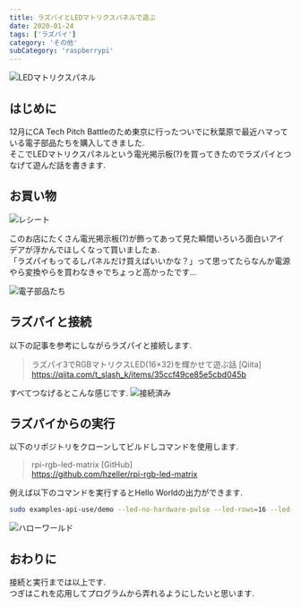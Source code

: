 ```yaml
---
title: ラズパイとLEDマトリクスパネルで遊ぶ
date: 2020-01-24
tags: ['ラズパイ']
category: 'その他'
subCategory: 'raspberrypi'
---
```


![LEDマトリクスパネル](https://dl.dropboxusercontent.com/s/51sb17is3fpk7r4/RGB%E3%83%9E%E3%83%88%E3%83%AA%E3%82%AF%E3%82%B9LED.gif?dl=0)

## はじめに

12月にCA Tech Pitch Battleのため東京に行ったついでに秋葉原で最近ハマっている電子部品たちを購入してきました.\
そこでLEDマトリクスパネルという電光掲示板(?)を買ってきたのでラズパイとつなげて遊んだ話を書きます.

## お買い物

![レシート](https://dl.dropboxusercontent.com/s/b1drcapjxe1qve5/%E7%A7%8B%E8%91%89%E5%8E%9F%E9%9B%BB%E5%AD%90%E9%83%A8%E5%93%81%E3%83%AC%E3%82%B7%E3%83%BC%E3%83%88.jpeg?dl=0)

このお店にたくさん電光掲示板(?)が飾ってあって見た瞬間いろいろ面白いアイデアが浮かんでほしくなって買いましたぁ.\
「ラズパイもってるしパネルだけ買えばいいかな？」って思ってたらなんか電源やら変換やらを買わなきゃでちょっと高かったです...

![電子部品たち](https://dl.dropboxusercontent.com/s/pl23egstxo4r471/%E7%A7%8B%E8%91%89%E5%8E%9F%E9%9B%BB%E5%AD%90%E9%83%A8%E5%93%81.jpeg?dl=0)

## ラズパイと接続

以下の記事を参考にしながらラズパイと接続します.

> ラズパイ3でRGBマトリクスLED(16×32)を輝かせて遊ぶ話 [Qiita]\
> https://qiita.com/t_slash_k/items/35ccf49ce85e5cbd045b

すべてつなげるとこんな感じです.
![接続済み](https://dl.dropboxusercontent.com/s/v2gqtzsiq8ct378/%E3%83%A9%E3%82%BA%E3%83%91%E3%82%A4%E3%81%A8%E3%81%AE%E6%8E%A5%E7%B6%9A.jpeg?dl=0)

## ラズパイからの実行

以下のリポジトリをクローンしてビルドしコマンドを使用します.

> rpi-rgb-led-matrix [GitHub]\
> https://github.com/hzeller/rpi-rgb-led-matrix

例えば以下のコマンドを実行するとHello Worldの出力ができます.

```zsh
sudo examples-api-use/demo --led-no-hardware-pulse --led-rows=16 --led-cols=32 -D 1 -m 20  /home/pi/rpi-rgb-led-matrix/examples-api-use/runtext16.ppm
```

![ハローワールド](https://dl.dropboxusercontent.com/s/ep9vt5f1akooxk4/%E3%83%9E%E3%83%88%E3%83%AA%E3%82%AF%E3%82%B9%E3%83%91%E3%83%8D%E3%83%AB%E3%83%8F%E3%83%AD%E3%83%BC%E3%83%AF%E3%83%BC%E3%83%AB%E3%83%89.gif?dl=0)

## おわりに

接続と実行までは以上です.\
つぎはこれを応用してプログラムから弄れるようにしたいと思います.
